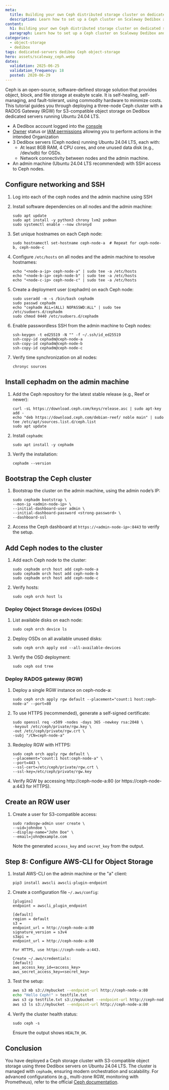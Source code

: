 ```yaml
---
meta:
  title: Building your own Ceph distributed storage cluster on dedicated servers
  description: Learn how to set up a Ceph cluster on Scaleway Dedibox and use it as datastore for your VMware ESXi machines.
content:
  h1: Building your own Ceph distributed storage cluster on dedicated servers
  paragraph: Learn how to set up a Ceph cluster on Scaleway Dedibox and use it as datastore for your VMware ESXi machines.
categories:
  - object-storage
  - dedibox
tags: dedicated-servers dedibox Ceph object-storage
hero: assets/scaleway_ceph.webp
dates:
  validation: 2025-06-25
  validation_frequency: 18
  posted: 2020-06-29
---
```


Ceph is an open-source, software-defined storage solution that provides object, block, and file storage at exabyte scale. It is self-healing, self-managing, and fault-tolerant, using commodity hardware to minimize costs.
This tutorial guides you through deploying a three-node Ceph cluster with a RADOS Gateway (RGW) for S3-compatible object storage on Dedibox dedicated servers running Ubuntu 24.04 LTS.

<Macro id="requirements" />

- A Dedibox account logged into the [console](https://console.online.net)
- [Owner](/iam/concepts/#owner) status or [IAM permissions](/iam/concepts/#permission) allowing you to perform actions in the intended Organization
- 3 Dedibox servers (Ceph nodes) running Ubuntu 24.04 LTS, each with:
    - At least 8GB RAM, 4 CPU cores, and one unused data disk (e.g., /dev/sdb) for OSDs.
    - Network connectivity between nodes and the admin machine.
- An admin machine (Ubuntu 24.04 LTS recommended) with SSH access to Ceph nodes.

## Configure networking and SSH

1. Log into each of the ceph nodes and the admin machine using SSH

2. Install software dependencies on all nodes and the admin machine:
    ```
    sudo apt update
    sudo apt install -y python3 chrony lvm2 podman
    sudo systemctl enable --now chronyd
    ```

3. Set unique hostnames on each Ceph node:
    ```
    sudo hostnamectl set-hostname ceph-node-a  # Repeat for ceph-node-b, ceph-node-c
    ```

4. Configure `/etc/hosts` on all nodes and the admin machine to resolve hostnames:
    ```
    echo "<node-a-ip> ceph-node-a" | sudo tee -a /etc/hosts
    echo "<node-b-ip> ceph-node-b" | sudo tee -a /etc/hosts
    echo "<node-c-ip> ceph-node-c" | sudo tee -a /etc/hosts
    ```

5. Create a deployment user (cephadm) on each Ceph node:
    ```
    sudo useradd -m -s /bin/bash cephadm
    sudo passwd cephadm
    echo "cephadm ALL=(ALL) NOPASSWD:ALL" | sudo tee /etc/sudoers.d/cephadm
    sudo chmod 0440 /etc/sudoers.d/cephadm
    ```

6. Enable passwordless SSH from the admin machine to Ceph nodes:
    ```
    ssh-keygen -t ed25519 -N "" -f ~/.ssh/id_ed25519
    ssh-copy-id cephadm@ceph-node-a
    ssh-copy-id cephadm@ceph-node-b
    ssh-copy-id cephadm@ceph-node-c
    ```

7. Verify time synchronization on all nodes:
    ```
    chronyc sources
    ```

## Install cephadm on the admin machine

1. Add the Ceph repository for the latest stable release (e.g., Reef or newer):
    ```
    curl -sL https://download.ceph.com/keys/release.asc | sudo apt-key add -
    echo "deb https://download.ceph.com/debian-reef/ noble main" | sudo tee /etc/apt/sources.list.d/ceph.list
    sudo apt update
    ```

2. Install `cephadm`:
    ```
    sudo apt install -y cephadm
    ```

3. Verify the installation:
    ```
    cephadm --version
    ```


## Bootstrap the Ceph cluster

1. Bootstrap the cluster on the admin machine, using the admin node’s IP:
    ```
    sudo cephadm bootstrap \
    --mon-ip <admin-node-ip> \
    --initial-dashboard-user admin \
    --initial-dashboard-password <strong-password> \
    --dashboard-ssl
    ```

2. Access the Ceph dashboard at `https://<admin-node-ip>:8443` to verify the setup.


## Add Ceph nodes to the cluster

1. Add each Ceph node to the cluster:
    ```
    sudo cephadm orch host add ceph-node-a
    sudo cephadm orch host add ceph-node-b
    sudo cephadm orch host add ceph-node-c
    ```

2. Verify hosts:
    ```
    sudo ceph orch host ls
    ```



### Deploy Object Storage devices (OSDs)

1. List available disks on each node:
    ```
    sudo ceph orch device ls
    ```

2. Deploy OSDs on all available unused disks:
    ```
    sudo ceph orch apply osd --all-available-devices
    ```

3. Verify the OSD deployment:
    ```
    sudo ceph osd tree
    ```


### Deploy RADOS gateway (RGW)

1. Deploy a single RGW instance on ceph-node-a:
    ```
    sudo ceph orch apply rgw default --placement="count:1 host:ceph-node-a" --port=80
    ```

2. To use HTTPS (recommended), generate a self-signed certificate:
    ```
    sudo openssl req -x509 -nodes -days 365 -newkey rsa:2048 \
    -keyout /etc/ceph/private/rgw.key \
    -out /etc/ceph/private/rgw.crt \
    -subj "/CN=ceph-node-a"
    ```

3. Redeploy RGW with HTTPS:
    ```
    sudo ceph orch apply rgw default \
    --placement="count:1 host:ceph-node-a" \
    --port=443 \
    --ssl-cert=/etc/ceph/private/rgw.crt \
    --ssl-key=/etc/ceph/private/rgw.key
    ```

4. Verify RGW by accessing http://ceph-node-a:80 (or https://ceph-node-a:443 for HTTPS).

## Create an RGW user

1. Create a user for S3-compatible access:
    ```
    sudo radosgw-admin user create \
    --uid=johndoe \
    --display-name="John Doe" \
    --email=john@example.com
    ```

    Note the generated `access_key` and `secret_key` from the output.


## Step 8: Configure AWS-CLI for Object Storage

1. Install AWS-CLI on the admin machine or the "a" client:
    ```
    pip3 install awscli awscli-plugin-endpoint
    ```

2. Create a configuration file `~/.aws/config`:
    ```
    [plugins]
    endpoint = awscli_plugin_endpoint

    [default]
    region = default
    s3 =
    endpoint_url = http://ceph-node-a:80
    signature_version = s3v4
    s3api =
    endpoint_url = http://ceph-node-a:80

    For HTTPS, use https://ceph-node-a:443.

    Create ~/.aws/credentials:
    [default]
    aws_access_key_id=<access_key>
    aws_secret_access_key=<secret_key>
    ```

3. Test the setup:
    ```sh
    aws s3 mb s3://mybucket --endpoint-url http://ceph-node-a:80
    echo "Hello Ceph!" > testfile.txt
    aws s3 cp testfile.txt s3://mybucket --endpoint-url http://ceph-node-a:80
    aws s3 ls s3://mybucket --endpoint-url http://ceph-node-a:80
    ```

4. Verify the cluster health status:
    ```
    sudo ceph -s
    ```

    Ensure the output shows `HEALTH_OK`.

## Conclusion

You have deployed a Ceph storage cluster with S3-compatible object storage using three Dedibox servers on Ubuntu 24.04 LTS. The cluster is managed with `cephadm`, ensuring modern orchestration and scalability. For advanced configurations (e.g., multi-zone RGW, monitoring with Prometheus), refer to the official  [Ceph documentation](https://docs.ceph.com/docs/master/).